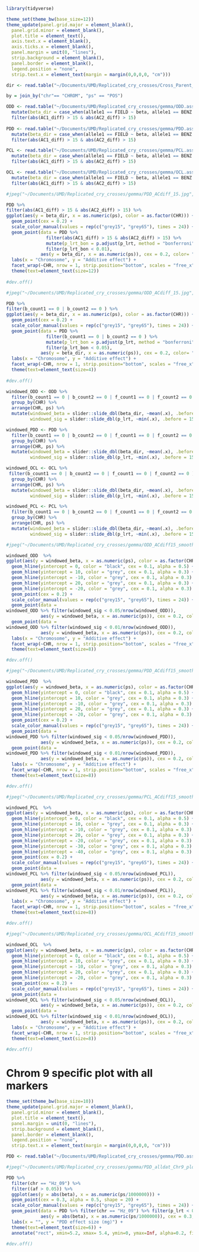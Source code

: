 ```r
library(tidyverse)

theme_set(theme_bw(base_size=12))
theme_update(panel.grid.major = element_blank(),
  panel.grid.minor = element_blank(), 
  plot.title = element_text(),
  axis.text.x = element_blank(),
  axis.ticks.x = element_blank(),
  panel.margin = unit(0, "lines"),
  strip.background = element_blank(),
  panel.border = element_blank(),
  legend.position = "none", 
  strip.text.x = element_text(margin = margin(0,0,0,0, "cm")))
```

```r
dir <- read.table("~/Documents/UMD/Replicated_cry_crosses/Cross_Parent_Allele_Freq/rad_marker_counts.txt", header = TRUE)

by = join_by("chr"== "CHROM", "ps" == "POS")
```


```r
ODD <- read.table("~/Documents/UMD/Replicated_cry_crosses/gemma/ODD.assoc.txt", header = T) %>% inner_join(dir, by) %>% mutate(CHR = as.numeric(str_replace_all(chr, "Hz_", ""))) %>% filter(af > 0.05) %>%
  mutate(beta_dir = case_when(allele1 == FIELD ~ beta, allele1 == BENZ ~ beta *(-1))) %>%
  filter(abs(AC1_diff) > 15 & abs(AC2_diff) > 15) 
  
PDD <- read.table("~/Documents/UMD/Replicated_cry_crosses/gemma/PDD.assoc.txt", header = T) %>% inner_join(dir, by) %>% mutate(CHR = as.numeric(str_replace_all(chr, "Hz_", ""))) %>% filter(af > 0.05) %>%
  mutate(beta_dir = case_when(allele1 == FIELD ~ beta, allele1 == BENZ ~ beta *(-1))) %>%
  filter(abs(AC1_diff) > 15 & abs(AC2_diff) > 15) 

PCL <- read.table("~/Documents/UMD/Replicated_cry_crosses/gemma/PCL.assoc.txt", header = T) %>% inner_join(dir, by) %>% mutate(CHR = as.numeric(str_replace_all(chr, "Hz_", ""))) %>% filter(af > 0.05) %>%
  mutate(beta_dir = case_when(allele1 == FIELD ~ beta, allele1 == BENZ ~ beta *(-1))) %>%
  filter(abs(AC1_diff) > 15 & abs(AC2_diff) > 15) 

OCL <- read.table("~/Documents/UMD/Replicated_cry_crosses/gemma/OCL.assoc.txt", header = T) %>% inner_join(dir, by) %>% mutate(CHR = as.numeric(str_replace_all(chr, "Hz_", ""))) %>% filter(af > 0.05) %>%
  mutate(beta_dir = case_when(allele1 == FIELD ~ beta, allele1 == BENZ ~ beta *(-1))) %>%
  filter(abs(AC1_diff) > 15 & abs(AC2_diff) > 15) 
```



```r
#jpeg("~/Documents/UMD/Replicated_cry_crosses/gemma/PDD_ACdiff_15.jpg",width = 12, height = 4, units = "cm", res = 700)

PDD %>%
filter(abs(AC1_diff) > 15 & abs(AC2_diff) > 15) %>%
ggplot(aes(y = beta_dir, x = as.numeric(ps), color = as.factor(CHR))) +
  geom_point(cex = 0.2) +
  scale_color_manual(values = rep(c("grey15", "grey65"), times = 24)) +
  geom_point(data = PDD %>% 
               filter(abs(AC1_diff) > 15 & abs(AC2_diff) > 15) %>%
               mutate(p_lrt_bon = p.adjust(p_lrt, method = "bonferroni"))%>% 
               filter(p_lrt_bon < 0.01),
             aes(y = beta_dir, x = as.numeric(ps)), cex = 0.2, color= "red") +
  labs(x = "Chromosome", y = "Additive effect") +
  facet_wrap(~CHR, nrow = 1, strip.position="bottom", scales = "free_x") +
  theme(text=element_text(size=12)) 
 
#dev.off() 
```




```r
#jpeg("~/Documents/UMD/Replicated_cry_crosses/gemma/ODD_ACdiff_15.jpg",width = 12, height = 4, units = "cm", res = 700)

PDD %>%
filter(b_count1 == 0 | b_count2 == 0 ) %>%
ggplot(aes(y = beta_dir, x = as.numeric(ps), color = as.factor(CHR))) +
  geom_point(cex = 0.2) +
  scale_color_manual(values = rep(c("grey15", "grey65"), times = 24)) +
  geom_point(data = PDD %>% 
               filter(b_count1 == 0 | b_count2 == 0 ) %>%
               mutate(p_lrt_bon = p.adjust(p_lrt, method = "bonferroni"))%>% 
               filter(p_lrt_bon < 0.05),
             aes(y = beta_dir, x = as.numeric(ps)), cex = 0.2, color= "red") +
  labs(x = "Chromosome", y = "Additive effect") +
  facet_wrap(~CHR, nrow = 1, strip.position="bottom", scales = "free_x") +
  theme(text=element_text(size=4)) 
 
#dev.off() 
```



```r
windowed_ODD <- ODD %>%
  filter(b_count1 == 0 | b_count2 == 0 | f_count1 == 0 | f_count2 == 0 ) %>%
  group_by(CHR) %>%
  arrange(CHR, ps) %>%
  mutate(windowed_beta = slider::slide_dbl(beta_dir, ~mean(.x), .before = 15, .after = 15, .step = 10),
         windowed_sig = slider::slide_dbl(p_lrt, ~min(.x), .before = 15, .after = 15, .step = 10)) 

windowed_PDD <- PDD %>%
  filter(b_count1 == 0 | b_count2 == 0 | f_count1 == 0 | f_count2 == 0 ) %>%
  group_by(CHR) %>%
  arrange(CHR, ps) %>%
  mutate(windowed_beta = slider::slide_dbl(beta_dir, ~mean(.x), .before = 15, .after = 15, .step = 10),
         windowed_sig = slider::slide_dbl(p_lrt, ~min(.x), .before = 15, .after = 15, .step = 5)) 

windowed_OCL <- OCL %>%
 filter(b_count1 == 0 | b_count2 == 0 | f_count1 == 0 | f_count2 == 0 ) %>%
  group_by(CHR) %>%
  arrange(CHR, ps) %>%
  mutate(windowed_beta = slider::slide_dbl(beta_dir, ~mean(.x), .before = 15, .after = 15, .step = 10),
         windowed_sig = slider::slide_dbl(p_lrt, ~min(.x), .before = 15, .after = 15, .step = 10)) 

windowed_PCL <- PCL %>%
  filter(b_count1 == 0 | b_count2 == 0 | f_count1 == 0 | f_count2 == 0 ) %>%
  group_by(CHR) %>%
  arrange(CHR, ps) %>%
  mutate(windowed_beta = slider::slide_dbl(beta_dir, ~mean(.x), .before = 15, .after = 15, .step = 10),
         windowed_sig = slider::slide_dbl(p_lrt, ~min(.x), .before = 15, .after = 15, .step = 10))
```

```r
#jpeg("~/Documents/UMD/Replicated_cry_crosses/gemma/ODD_ACdiff15_smooth10_step5.jpg",width = 12, height = 4, units = "cm", res = 700)

windowed_ODD  %>%
ggplot(aes(y = windowed_beta, x = as.numeric(ps), color = as.factor(CHR))) +
  geom_hline(yintercept = 0, color = "black", cex = 0.1, alpha = 0.5) +
  geom_hline(yintercept = 10, color = "grey", cex = 0.1, alpha = 0.3) +
  geom_hline(yintercept = -10, color = "grey", cex = 0.1, alpha = 0.3) +
  geom_hline(yintercept = 20, color = "grey", cex = 0.1, alpha = 0.3) +
  geom_hline(yintercept = -20, color = "grey", cex = 0.1, alpha = 0.3) +
  geom_point(cex = 0.2) +
  scale_color_manual(values = rep(c("grey15", "grey65"), times = 24)) +
  geom_point(data = 
windowed_ODD %>% filter(windowed_sig < 0.05/nrow(windowed_ODD)),
             aes(y = windowed_beta, x = as.numeric(ps)), cex = 0.2, color= "orange") +
  geom_point(data = 
windowed_ODD %>% filter(windowed_sig < 0.01/nrow(windowed_ODD)),
             aes(y = windowed_beta, x = as.numeric(ps)), cex = 0.2, color= "red") +
  labs(x = "Chromosome", y = "Additive effect") +
  facet_wrap(~CHR, nrow = 1, strip.position="bottom", scales = "free_x") +
  theme(text=element_text(size=8)) 

#dev.off()
```

```r
#jpeg("~/Documents/UMD/Replicated_cry_crosses/gemma/PDD_ACdiff15_smooth10_step5.jpg",width = 12, height = 4, units = "cm", res = 700)

windowed_PDD  %>%
ggplot(aes(y = windowed_beta, x = as.numeric(ps), color = as.factor(CHR))) +
  geom_hline(yintercept = 0, color = "black", cex = 0.1, alpha = 0.5) +
  geom_hline(yintercept = 10, color = "grey", cex = 0.1, alpha = 0.3) +
  geom_hline(yintercept = -10, color = "grey", cex = 0.1, alpha = 0.3) +
  geom_hline(yintercept = 20, color = "grey", cex = 0.1, alpha = 0.3) +
  geom_hline(yintercept = -20, color = "grey", cex = 0.1, alpha = 0.3) +
  geom_point(cex = 0.2) +
  scale_color_manual(values = rep(c("grey15", "grey65"), times = 24)) +
  geom_point(data = 
windowed_PDD %>% filter(windowed_sig < 0.05/nrow(windowed_PDD)),
             aes(y = windowed_beta, x = as.numeric(ps)), cex = 0.2, color= "orange") +
  geom_point(data = 
windowed_PDD %>% filter(windowed_sig < 0.01/nrow(windowed_PDD)),
             aes(y = windowed_beta, x = as.numeric(ps)), cex = 0.2, color= "red") +
  labs(x = "Chromosome", y = "Additive effect") +
  facet_wrap(~CHR, nrow = 1, strip.position="bottom", scales = "free_x") +
  theme(text=element_text(size=8)) 

#dev.off()
```

```r
#jpeg("~/Documents/UMD/Replicated_cry_crosses/gemma/PCL_ACdiff15_smooth10_step5.jpg",width = 12, height = 4, units = "cm", res = 700)

windowed_PCL  %>%
ggplot(aes(y = windowed_beta, x = as.numeric(ps), color = as.factor(CHR))) +
  geom_hline(yintercept = 0, color = "black", cex = 0.1, alpha = 0.5) +
  geom_hline(yintercept = 10, color = "grey", cex = 0.1, alpha = 0.3) +
  geom_hline(yintercept = -10, color = "grey", cex = 0.1, alpha = 0.3) +
  geom_hline(yintercept = 20, color = "grey", cex = 0.1, alpha = 0.3) +
  geom_hline(yintercept = -20, color = "grey", cex = 0.1, alpha = 0.3) +
  geom_hline(yintercept = -30, color = "grey", cex = 0.1, alpha = 0.3) +
  geom_hline(yintercept = -40, color = "grey", cex = 0.1, alpha = 0.3) +
  geom_point(cex = 0.2) +
  scale_color_manual(values = rep(c("grey15", "grey65"), times = 24)) +
  geom_point(data = 
windowed_PCL %>% filter(windowed_sig < 0.05/nrow(windowed_PCL)),
             aes(y = windowed_beta, x = as.numeric(ps)), cex = 0.2, color= "orange") +
  geom_point(data = 
windowed_PCL %>% filter(windowed_sig < 0.01/nrow(windowed_PCL)),
             aes(y = windowed_beta, x = as.numeric(ps)), cex = 0.2, color= "red") +
  labs(x = "Chromosome", y = "Additive effect") +
  facet_wrap(~CHR, nrow = 1, strip.position="bottom", scales = "free_x") +
  theme(text=element_text(size=8)) 

#dev.off()
```

```r
#jpeg("~/Documents/UMD/Replicated_cry_crosses/gemma/OCL_ACdiff15_smooth10_step5.jpg",width = 12, height = 4, units = "cm", res = 700)

windowed_OCL  %>%
ggplot(aes(y = windowed_beta, x = as.numeric(ps), color = as.factor(CHR))) +
  geom_hline(yintercept = 0, color = "black", cex = 0.1, alpha = 0.5) +
  geom_hline(yintercept = 10, color = "grey", cex = 0.1, alpha = 0.3) +
  geom_hline(yintercept = -10, color = "grey", cex = 0.1, alpha = 0.3) +
  geom_hline(yintercept = 20, color = "grey", cex = 0.1, alpha = 0.3) +
  geom_hline(yintercept = -20, color = "grey", cex = 0.1, alpha = 0.3) +
  geom_point(cex = 0.2) +
  scale_color_manual(values = rep(c("grey15", "grey65"), times = 24)) +
  geom_point(data = 
windowed_OCL %>% filter(windowed_sig < 0.05/nrow(windowed_OCL)),
             aes(y = windowed_beta, x = as.numeric(ps)), cex = 0.2, color= "orange") +
  geom_point(data = 
windowed_OCL %>% filter(windowed_sig < 0.01/nrow(windowed_OCL)),
             aes(y = windowed_beta, x = as.numeric(ps)), cex = 0.2, color= "red") +
  labs(x = "Chromosome", y = "Additive effect") +
  facet_wrap(~CHR, nrow = 1, strip.position="bottom", scales = "free_x") +
  theme(text=element_text(size=8)) 

#dev.off()
```


# Chrom 9 specific plot with all markers

```r
theme_set(theme_bw(base_size=10))
theme_update(panel.grid.major = element_blank(),
  panel.grid.minor = element_blank(), 
  plot.title = element_text(),
  panel.margin = unit(0, "lines"),
  strip.background = element_blank(),
  panel.border = element_blank(),
  legend.position = "none", 
  strip.text.x = element_text(margin = margin(0,0,0,0, "cm")))

PDD <- read.table("~/Documents/UMD/Replicated_cry_crosses/gemma/PDD.assoc.txt", header = T) %>% inner_join(dir, by) %>% mutate(CHR = as.numeric(str_replace_all(chr, "Hz_", ""))) %>% filter(af > 0.05) 

```


```r
#jpeg("~/Documents/UMD/Replicated_cry_crosses/gemma/PDD_alldat_Chr9_plot.jpg", width = 12, height = 3, units = "cm", res = 700)

PDD %>%
  filter(chr == "Hz_09") %>%
  filter((af > 0.05)) %>%
  ggplot(aes(y = abs(beta), x = as.numeric(ps/1000000))) +
  geom_point(cex = 0.3, alpha = 0.5, shape = 20) +
  scale_color_manual(values = rep(c("grey15", "grey65"), times = 24)) +
  geom_point(data = PDD %>% filter(chr == "Hz_09") %>% filter(p_lrt < 0.01/nrow(PDD)),
             aes(y = abs(beta), x = as.numeric(ps/1000000)), cex = 0.3, color= "red", shape = 20) +
  labs(x = "", y = "PDD effect size (mg)") +
  theme(text=element_text(size=6)) + 
  annotate("rect", xmin=5.2, xmax= 5.4, ymin=0, ymax=Inf, alpha=0.2, fill="blue") 

#dev.off()
```







